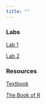 ```yaml
---
title: ""
---
```


### Labs

[Lab 1](lab_01.html)

[Lab 2](lab_02.html)

### Resources

[Textbook](colardarcicobb4th.pdf)

[The Book of R](bookofr.pdf)

